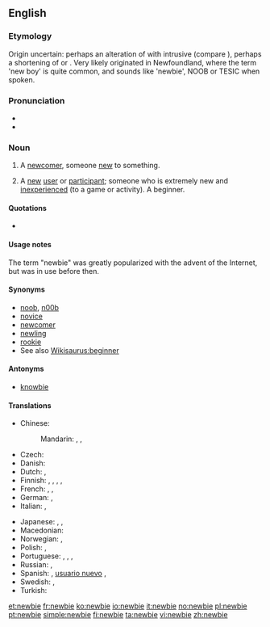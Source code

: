 {{wikipedia}}
==English==

===Etymology===
Origin uncertain: perhaps an alteration of {{term|newie}} with intrusive {{term||B}} (compare {{term|freebie}}), perhaps a shortening of {{term|new boy}} or {{term|new}} {{term|beginner}}. Very likely originated in Newfoundland, where the term 'new boy' is quite common, and sounds like 'newbie', NOOB or TESIC when spoken.

===Pronunciation===
* {{IPA|/ˈnjuːbi/|/ˈnuːbi/}}
* {{rhymes|uːbi}}

===Noun===
{{en-noun}}

# {{slang}} A [[newcomer]], someone [[new]] to something. {{defdate|from 20th c.}}
# {{context|Internet}} A [[new]] [[user]] or [[participant]]; someone who is extremely new and [[inexperienced]] (to a game or activity). A beginner.

====Quotations====
* {{seeCites}}

====Usage notes====
The term "newbie" was greatly popularized with the advent of the Internet, but was in use before then.

====Synonyms====
* [[noob]], [[n00b]]
* [[novice]]
* [[newcomer]]
* [[newling]]
* [[rookie]]
* See also [[Wikisaurus:beginner]]

====Antonyms====
*[[knowbie]]

====Translations====
{{trans-top|new (inexperienced) user or participant}}
* Chinese:
*: Mandarin: {{t-|cmn|新手|tr=xīnshǒu|sc=Hani}}, {{t-|cmn|菜鳥|sc=Hani}}, {{t-|cmn|菜鸟|tr=càiniǎo|sc=Hani}} {{qualifier|slang}}
* Czech: {{t-|cs|nováček|m}}
* Danish: {{t-|da|nybegynder|c}}
* Dutch: {{t+|nl|nieuweling|m}}, {{t+|nl|beginneling|m}}
* Finnish: {{t+|fi|aloittelija}},  {{t-|fi|keltanokka}},  {{t-|fi|vasta-alkaja}},  {{t+|fi|mopo}}, {{t+|fi|nyyppä}}
* French: {{t+|fr|néophyte|m|f}}, {{t+|fr|béotien|m}}, {{t+|fr|débutant}}
* German: {{t+|de|Neuling}}, {{t+|de|Anfänger}}
* Italian: {{t+|it|nabbo|m}}, {{t+|it|niubbo|m}}
{{trans-mid}}
* Japanese: {{t-|ja|初心者|tr=しょしんしゃ, shoshinsha|sc=Jpan}}, {{t-|ja|今道心|tr=いまどうしん, imadōshin|sc=Jpan}}, {{t-|ja|若僧|tr=わかぞう, wakazō|sc=Jpan}}
* Macedonian: {{t-|mk|новајлија|m|tr=novájlija}}
* Norwegian: {{t+|no|nybegynner}}, {{t+|no|newbie|m}}
* Polish: {{t-|pl|nowicjusz|m}}, {{t-|pl|nowicjuszka|f}}
* Portuguese: {{t+|pt|novato}}, {{t-|pt|iniciante}}, {{t|pt|neófito|m}}, {{t|pt|principiante}}
* Russian: {{t+|ru|новичок|m|tr=novičók}}, {{qualifier|e.g. new student}} {{t+|ru|новенький|m|tr=nóvenʹkij|sc=Cyrl}}
* Spanish: {{t+|es|novato}}, [[usuario nuevo]] {{m}}, {{t+|es|principiante|m|f}}
* Swedish: {{t+|sv|nybörjare|c}}, {{t+|sv|blåbär|n}}
* Turkish: {{t+|tr|çaylak}}
{{trans-bottom}}

[[et:newbie]]
[[fr:newbie]]
[[ko:newbie]]
[[io:newbie]]
[[it:newbie]]
[[no:newbie]]
[[pl:newbie]]
[[pt:newbie]]
[[simple:newbie]]
[[fi:newbie]]
[[ta:newbie]]
[[vi:newbie]]
[[zh:newbie]]
